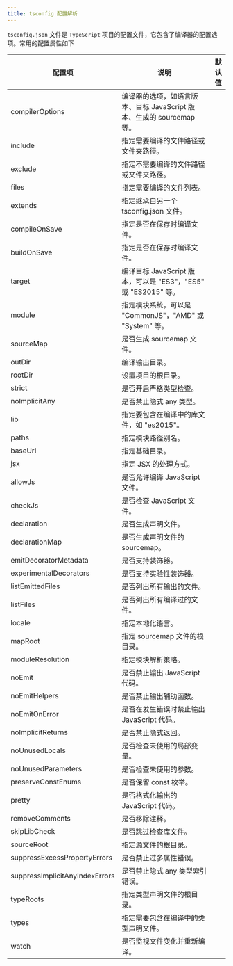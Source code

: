 ```yaml
---
title: tsconfig 配置解析
---
```


`tsconfig.json` 文件是 `TypeScript` 项目的配置文件，它包含了编译器的配置选项。常用的配置属性如下

| 配置项                         | 说明                                                                  | 默认值 |
| ------------------------------ | --------------------------------------------------------------------- | ------ |
| compilerOptions                | 编译器的选项，如语言版本、目标 JavaScript 版本、生成的 sourcemap 等。 |
| include                        | 指定需要编译的文件路径或文件夹路径。                                  |        |
| exclude                        | 指定不需要编译的文件路径或文件夹路径。                                |        |
| files                          | 指定需要编译的文件列表。                                              |        |
| extends                        | 指定继承自另一个 tsconfig.json 文件。                                 |        |
| compileOnSave                  | 指定是否在保存时编译文件。                                            |        |
| buildOnSave                    | 指定是否在保存时编译文件。                                            |        |
| target                         | 编译目标 JavaScript 版本，可以是 "ES3"，"ES5" 或 "ES2015" 等。        |        |
| module                         | 指定模块系统，可以是 "CommonJS"，"AMD" 或 "System" 等。               |        |
| sourceMap                      | 是否生成 sourcemap 文件。                                             |        |
| outDir                         | 编译输出目录。                                                        |        |
| rootDir                        | 设置项目的根目录。                                                    |        |
| strict                         | 是否开启严格类型检查。                                                |        |
| noImplicitAny                  | 是否禁止隐式 any 类型。                                               |
| lib                            | 指定要包含在编译中的库文件，如 "es2015"。                             |        |
| paths                          | 指定模块路径别名。                                                    |        |
| baseUrl                        | 指定基础目录。                                                        |        |
| jsx                            | 指定 JSX 的处理方式。                                                 |        |
| allowJs                        | 是否允许编译 JavaScript 文件。                                        |        |
| checkJs                        | 是否检查 JavaScript 文件。                                            |        |
| declaration                    | 是否生成声明文件。                                                    |        |
| declarationMap                 | 是否生成声明文件的 sourcemap。                                        |        |
| emitDecoratorMetadata          | 是否支持装饰器。                                                      |        |
| experimentalDecorators         | 是否支持实验性装饰器。                                                |        |
| listEmittedFiles               | 是否列出所有输出的文件。                                              |        |
| listFiles                      | 是否列出所有编译过的文件。                                            |        |
| locale                         | 指定本地化语言。                                                      |        |
| mapRoot                        | 指定 sourcemap 文件的根目录。                                         |        |
| moduleResolution               | 指定模块解析策略。                                                    |        |
| noEmit                         | 是否禁止输出 JavaScript 代码。                                        |        |
| noEmitHelpers                  | 是否禁止输出辅助函数。                                                |        |
| noEmitOnError                  | 是否在发生错误时禁止输出 JavaScript 代码。                            |        |
| noImplicitReturns              | 是否禁止隐式返回。                                                    |        |
| noUnusedLocals                 | 是否检查未使用的局部变量。                                            |        |
| noUnusedParameters             | 是否检查未使用的参数。                                                |        |
| preserveConstEnums             | 是否保留 const 枚举。                                                 |        |
| pretty                         | 是否格式化输出的 JavaScript 代码。                                    |        |
| removeComments                 | 是否移除注释。                                                        |        |
| skipLibCheck                   | 是否跳过检查库文件。                                                  |        |
| sourceRoot                     | 指定源文件的根目录。                                                  |        |
| suppressExcessPropertyErrors   | 是否禁止过多属性错误。                                                |        |
| suppressImplicitAnyIndexErrors | 是否禁止隐式 any 类型索引错误。                                       |        |
| typeRoots                      | 指定类型声明文件的根目录。                                            |        |
| types                          | 指定需要包含在编译中的类型声明文件。                                  |        |
| watch                          | 是否监视文件变化并重新编译。                                          |        |
